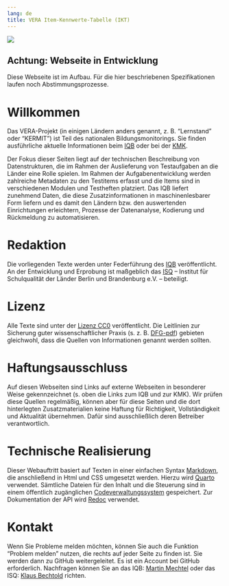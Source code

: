 ```yaml
---
lang: de
title: VERA Item-Kennwerte-Tabelle (IKT)
---
```

![](banner.jpg)

::: {.callout-important}
## Achtung: Webseite in Entwicklung
Diese Webseite ist im Aufbau. Für die hier beschriebenen Spezifikationen laufen noch Abstimmungsprozesse.
:::

# Willkommen
Das VERA-Projekt (in einigen Ländern anders genannt, z. B. "Lernstand" oder "KERMIT") ist Teil des nationalen Bildungsmonitorings. Sie finden ausführliche aktuelle Informationen beim [IQB](https://www.iqb.hu-berlin.de/vera/) oder bei der [KMK](https://www.kmk.org/themen/qualitaetssicherung-in-schulen/bildungsmonitoring/).

Der Fokus dieser Seiten liegt auf der technischen Beschreibung von Datenstrukturen, die im Rahmen der Auslieferung von Testaufgaben an die Länder eine Rolle spielen. Im Rahmen der Aufgabenentwicklung werden zahlreiche Metadaten zu den Testitems erfasst und die Items sind in verschiedenen Modulen und Testheften platziert. Das IQB liefert zunehmend Daten, die diese Zusatzinformationen in maschinenlesbarer Form liefern und es damit den Ländern bzw. den auswertenden Einrichtungen erleichtern, Prozesse der Datenanalyse, Kodierung und Rückmeldung zu automatisieren.

# Redaktion
Die vorliegenden Texte werden unter Federführung des [IQB](https://www.iqb.hu-berlin.de/) veröffentlicht. An der Entwicklung und Erprobung ist maßgeblich das [ISQ](https://www.isq-bb.de) -- Institut für Schulqualität der Länder Berlin und Brandenburg e.V. -- beteiligt.

# Lizenz
Alle Texte sind unter der [Lizenz CC0](https://open-educational-resources.de/was-die-cc0-freigabe-bedeutet-und-welche-moeglichkeiten-sie-eroeffnen/) veröffentlicht. Die Leitlinien zur Sicherung guter wissenschaftlicher Praxis (s. z. B. [DFG-pdf](https://www.dfg.de/resource/blob/173732/4166759430af8dc2256f0fa54e009f03/kodex-gwp-data.pdf)) gebieten gleichwohl, dass die Quellen von Informationen genannt werden sollten.

# Haftungsausschluss

Auf diesen Webseiten sind Links auf externe Webseiten in besonderer Weise gekennzeichnet (s. oben die Links zum IQB und zur KMK). Wir prüfen diese Quellen regelmäßig, können aber für diese Seiten und die dort hinterlegten Zusatzmaterialien keine Haftung für Richtigkeit, Vollständigkeit und Aktualität übernehmen. Dafür sind ausschließlich deren Betreiber verantwortlich.

# Technische Realisierung

Dieser Webauftritt basiert auf Texten in einer einfachen Syntax [Markdown](https://markdown.de/), die anschließend in Html und CSS umgesetzt werden. Hierzu wird [Quarto](https://quarto.org/) verwendet. Sämtliche Dateien für den Inhalt und die Steuerung sind in einem öffentlich zugänglichen [Codeverwaltungssystem](https://github.com/iqb-berlin/item-table) gespeichert. Zur Dokumentation der API wird [Redoc](https://redocly.com/docs/redoc/) verwendet.

# Kontakt

Wenn Sie Probleme melden möchten, können Sie auch die Funktion "Problem melden" nutzen, die rechts auf jeder Seite zu finden ist. Sie werden dann zu GitHub weitergeleitet. Es ist ein Account bei GitHub erforderlich. Nachfragen können Sie an das IQB: [Martin Mechtel](mailto:mechtel@iqb.hu-berlin.de) oder das ISQ: [Klaus Bechtold](mailto:Klaus.Bechtold@isq-bb.de) richten.

